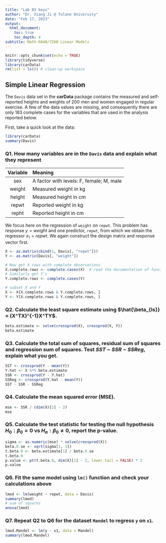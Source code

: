 ```yaml
---
title: "Lab 03 keys"
author: "Dr. Xiang Ji @ Tulane University"
date: "Feb 17, 2023"
output:
  html_document:
    toc: true
    toc_depth: 4  
subtitle: Math 6040/7260 Linear Models
---
```


```r
knitr::opts_chunk$set(echo = TRUE)
library(tidyverse)
library(carData)
rm(list = ls()) # clean-up workspace
```

## Simple Linear Regression

The `Davis` data set in the **carData** package contains the measured and self-reported heights and weights of 200 men and women engaged in regular exercise.  A few of the data values are missing, and consequently there are only 183 complete cases for the variables that are used in the analysis reported below.

First, take a quick look at the data:

```r
library(carData)
summary(Davis)
```

### Q1. How many variables are in the `Davis` data and explain what they represent

| Variable | Meaning|
|:---:|:----|
|sex | A factor with levels: F, female; M, male|
|weight | Measured weight in kg |
|height | Measured height in cm |
|repwt  | Reported weight in kg |
|repht  | Reported height in cm |

We focus here on the regression of `weight` on `repwt`.  This problem has response $y=weight$ and one predictor, `repwt`, from which we obtain the regressor $x_1=repwt$.  We again construct the design matrix and response vector first.

```r
X <- as.matrix(cbind(1, Davis[, "repwt"]))
Y <- as.matrix(Davis[, "weight"])

# Now get X rows with complete observations
X.complete.rows <- complete.cases(X)  # read the documentation of funciton complete.cases()
# Similarly get Y's
Y.complete.rows <- complete.cases(Y)

# subset X and Y 
X <- X[X.complete.rows & Y.complete.rows, ]
Y <- Y[X.complete.rows & Y.complete.rows, ]
```

### Q2.  Calculate the least square estimate using $\hat{\beta_{ls}} = (X^TX)^{-1}X^TY$.

```r
beta.estimate <- solve(crossprod(X), crossprod(X, Y))
beta.estimate
```

### Q3. Calculate the total sum of squares, residual sum of squares and regression sum of squares.  Test $SST - SSR - SSReg$, explain what you get.

```r
SST <- crossprod(Y - mean(Y))
Y.hat <- X %*% beta.estimate
SSR <- crossprod(Y - Y.hat)
SSReg <- crossprod(Y.hat - mean(Y))
SST - SSR - SSReg
```

### Q4. Calculate the mean squared error (MSE).

```r
mse <- SSR / (dim(X)[1] - 2)
mse
```

### Q5. Calculate the test statistic for testing the null hypothesis $H_0: \beta_0 = 0$ vs $H_a: \beta_0 \ne 0$, report the p-value.

```r
sigma <- as.numeric(mse) * solve(crossprod(X))
beta.0.se <- sqrt(sigma[1, 1])
t.beta.0 <- beta.estimate[1] / beta.0.se
t.beta.0
p.value <- pt(t.beta.0, dim(X)[1] - 2, lower.tail = FALSE) * 2
p.value
```

### Q6. Fit the same model using `lm()` function and check your calculations above

```r
lmod <- lm(weight ~ repwt, data = Davis)
summary(lmod)
# sum of squares
anova(lmod)
```

### Q7. Repeat Q2 to Q6 for the dataset `Mandel` to regress `y` on `x1`.

```r
lmod.Mandel <- lm(y ~ x1, data = Mandel)
summary(lmod.Mandel)
```
